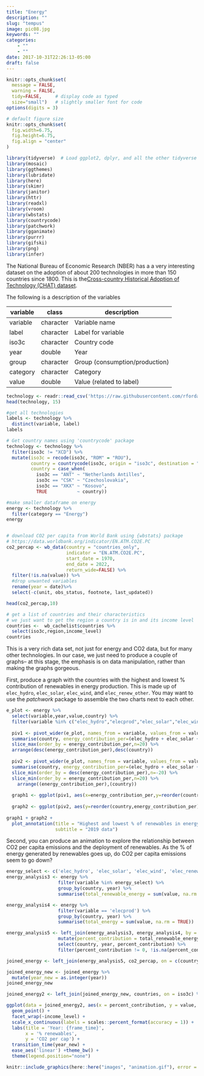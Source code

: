 ```yaml
---
title: "Energy"
description: ""
slug: "tempus"
image: pic08.jpg
keywords: ""
categories: 
    - ""
    - ""
date: 2017-10-31T22:26:13-05:00
draft: false
---
```


```r
knitr::opts_chunk$set(
  message = FALSE, 
  warning = FALSE, 
  tidy=FALSE,     # display code as typed
  size="small")   # slightly smaller font for code
options(digits = 3)

# default figure size
knitr::opts_chunk$set(
  fig.width=6.75, 
  fig.height=6.75,
  fig.align = "center"
)
```

```r
library(tidyverse)  # Load ggplot2, dplyr, and all the other tidyverse packages
library(mosaic)
library(ggthemes)
library(lubridate)
library(here)
library(skimr)
library(janitor)
library(httr)
library(readxl)
library(vroom)
library(wbstats)
library(countrycode)
library(patchwork)
library(gganimate)
library(purrr)
library(gifski)
library(png)
library(infer)
```
The National Bureau of Economic Research (NBER) has a a very interesting
dataset on the adoption of about 200 technologies in more than 150
countries since 1800. This is the[Cross-country Historical Adoption of
Technology (CHAT) dataset](https://www.nber.org/research/data/cross-country-historical-adoption-technology).

The following is a description of the variables

| **variable** | **class** | **description**                |
|--------------|-----------|--------------------------------|
| variable     | character | Variable name                  |
| label        | character | Label for variable             |
| iso3c        | character | Country code                   |
| year         | double    | Year                           |
| group        | character | Group (consumption/production) |
| category     | character | Category                       |
| value        | double    | Value (related to label)       |

```r

technology <- readr::read_csv('https://raw.githubusercontent.com/rfordatascience/tidytuesday/master/data/2022/2022-07-19/technology.csv')
head(technology, 15)

#get all technologies
labels <- technology %>% 
  distinct(variable, label)
labels

# Get country names using 'countrycode' package
technology <- technology %>% 
  filter(iso3c != "XCD") %>% 
  mutate(iso3c = recode(iso3c, "ROM" = "ROU"),
         country = countrycode(iso3c, origin = "iso3c", destination = "country.name"),
         country = case_when(
           iso3c == "ANT" ~ "Netherlands Antilles",
           iso3c == "CSK" ~ "Czechoslovakia",
           iso3c == "XKX" ~ "Kosovo",
           TRUE           ~ country))

#make smaller dataframe on energy
energy <- technology %>% 
  filter(category == "Energy")
energy


# download CO2 per capita from World Bank using {wbstats} package
# https://data.worldbank.org/indicator/EN.ATM.CO2E.PC
co2_percap <- wb_data(country = "countries_only", 
                      indicator = "EN.ATM.CO2E.PC", 
                      start_date = 1970, 
                      end_date = 2022,
                      return_wide=FALSE) %>% 
  filter(!is.na(value)) %>% 
  #drop unwanted variables
  rename(year = date)%>%
  select(-c(unit, obs_status, footnote, last_updated))

head(co2_percap,10)

# get a list of countries and their characteristics
# we just want to get the region a country is in and its income level
countries <-  wb_cachelist$countries %>% 
  select(iso3c,region,income_level)
countries
```

This is a very rich data set, not just for energy and CO2 data, but for many other technologies. In our case, we just need to produce a couple of graphs-- at this stage, the emphasis is on data manipulation, rather than making the graphs gorgeous.

First, produce a graph with the countries with the highest and lowest % contribution of renewables in energy production. This is made up of `elec_hydro`, `elec_solar`, `elec_wind`, and `elec_renew_other`. You may want to use the *patchwork* package to assemble the two charts next to each other.
 
```r
e_plot <- energy %>%
  select(variable,year,value,country) %>%
  filter(variable %in% c("elec_hydro","elecprod","elec_solar","elec_wind","elec_renew_other"), year==2019)
  
  piv1 <- pivot_wider(e_plot, names_from = variable, values_from = value) %>%
  summarise(country, energy_contribution_per=(elec_hydro + elec_solar + elec_wind +   elec_renew_other)/elecprod) %>%
  slice_max(order_by = energy_contribution_per,n=20) %>% 
  arrange(desc(energy_contribution_per),desc(country))
  
  piv2 <- pivot_wider(e_plot, names_from = variable, values_from = value) %>%
  summarise(country, energy_contribution_per=(elec_hydro + elec_solar + elec_wind +   elec_renew_other)/elecprod) %>%
  slice_min(order_by = desc(energy_contribution_per),n=-20) %>% 
  slice_min(order_by = energy_contribution_per,n=20) %>% 
    arrange((energy_contribution_per),(country))
  
  graph1 <- ggplot(piv1, aes(x=energy_contribution_per,y=reorder(country,energy_contribution_per))) + geom_bar(stat="identity") + labs(title="Energy Contributions per Country",x="Energy",y="Country") + scale_x_continuous(labels = scales::percent_format(accuracy = 1))
  
  graph2 <- ggplot(piv2, aes(y=reorder(country,energy_contribution_per),x=energy_contribution_per)) + geom_bar(stat="identity") + labs(title="Energy Contributions per Country",x="Energy",y="Country") + scale_x_continuous(labels = scales::percent_format(accuracy = 1))
  
graph1 + graph2 +
  plot_annotation(title = "Highest and lowest % of renewables in energy production",
                  subtitle = "2019 data")
```
Second, you can produce an animation to explore the relationship between CO2 per capita emissions and the deployment of renewables. As the % of energy generated by renewables goes up, do CO2 per capita emissions seem to go down?

 
```r
energy_select <- c('elec_hydro', 'elec_solar', 'elec_wind', 'elec_renew_other')
energy_analysis3 <- energy %>% 
                   filter(variable %in% energy_select) %>% 
                   group_by(country, year) %>% 
                   summarise(total_renewable_energy = sum(value, na.rm = TRUE)) 

energy_analysis4 <- energy %>% 
                   filter(variable == 'elecprod') %>% 
                   group_by(country, year) %>% 
                   summarise(total_energy = sum(value, na.rm = TRUE)) 

energy_analysis5 <- left_join(energy_analysis3, energy_analysis4, by = c("country", "year")) %>% 
                   mutate(percent_contribution = total_renewable_energy/total_energy) %>% 
                   select(country, year, percent_contribution) %>% 
                   filter(percent_contribution != 0, !is.na(percent_contribution) )

joined_energy <- left_join(energy_analysis5, co2_percap, on = c(country, year))

joined_energy_new <- joined_energy %>% 
  mutate(year_new = as.integer(year))
joined_energy_new

joined_energy2 <- left_join(joined_energy_new, countries, on = iso3c) %>% drop_na()

ggplot(data = joined_energy2, aes(x = percent_contribution, y = value, colour = income_level)) +
  geom_point() +
  facet_wrap(~income_level) +
  scale_x_continuous(labels = scales::percent_format(accuracy = 1)) +
  labs(title = 'Year: {frame_time}', 
       x = '% renewables', 
       y = 'CO2 per cap') +
  transition_time(year_new) +
  ease_aes('linear') +theme_bw() +
  theme(legend.position="none")

knitr::include_graphics(here::here("images", "animation.gif"), error = FALSE)
```

